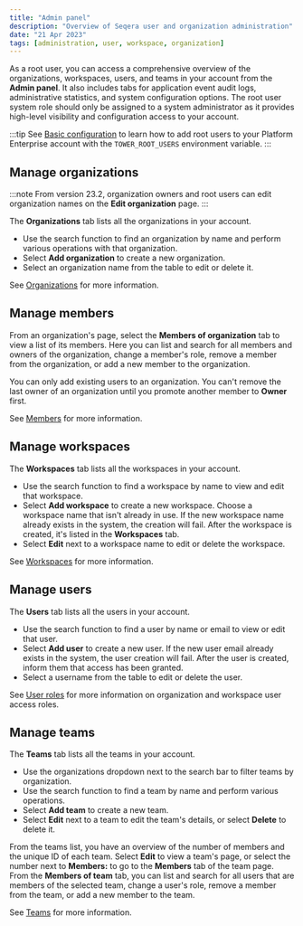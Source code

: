 ```yaml
---
title: "Admin panel"
description: "Overview of Seqera user and organization administration"
date: "21 Apr 2023"
tags: [administration, user, workspace, organization]
---
```


As a root user, you can access a comprehensive overview of the organizations, workspaces, users, and teams in your account from the **Admin panel**. It also includes tabs for application event audit logs, administrative statistics, and system configuration options. The root user system role should only be assigned to a system administrator as it provides high-level visibility and configuration access to your account.

:::tip
See [Basic configuration](../enterprise/configuration/overview#basic-configuration) to learn how to add root users to your Platform Enterprise account with the `TOWER_ROOT_USERS` environment variable.
:::

## Manage organizations

:::note
From version 23.2, organization owners and root users can edit organization names on the **Edit organization** page.
:::

The **Organizations** tab lists all the organizations in your account.

- Use the search function to find an organization by name and perform various operations with that organization.
- Select **Add organization** to create a new organization.
- Select an organization name from the table to edit or delete it.

See [Organizations](../orgs-and-teams/organizations) for more information. 

## Manage members

From an organization's page, select the **Members of organization** tab to view a list of its members. Here you can list and search for all members and owners of the organization, change a member's role, remove a member from the organization, or add a new member to the organization.

You can only add existing users to an organization. You can't remove the last owner of an organization until you promote another member to **Owner** first.

See [Members](../orgs-and-teams/organizations#members) for more information. 

## Manage workspaces

The **Workspaces** tab lists all the workspaces in your account. 

- Use the search function to find a workspace by name to view and edit that workspace.
- Select **Add workspace** to create a new workspace. Choose a workspace name that isn't already in use. If the new workspace name already exists in the system, the creation will fail. After the workspace is created, it's listed in the **Workspaces** tab.
- Select **Edit** next to a workspace name to edit or delete the workspace.

See [Workspaces](../orgs-and-teams/workspace-management) for more information.

## Manage users

The **Users** tab lists all the users in your account.

- Use the search function to find a user by name or email to view or edit that user.
- Select **Add user** to create a new user. If the new user email already exists in the system, the user creation will fail. After the user is created, inform them that access has been granted.
- Select a username from the table to edit or delete the user.

See [User roles](../orgs-and-teams/roles) for more information on organization and workspace user access roles. 

## Manage teams

The **Teams** tab lists all the teams in your account.

- Use the organizations dropdown next to the search bar to filter teams by organization.
- Use the search function to find a team by name and perform various operations.
- Select **Add team** to create a new team.
- Select **Edit** next to a team to edit the team's details, or select **Delete** to delete it.

From the teams list, you have an overview of the number of members and the unique ID of each team. Select **Edit** to view a team's page, or select the number next to **Members:** to go to the **Members** tab of the team page. From the **Members of team** tab, you can list and search for all users that are members of the selected team, change a user's role, remove a member from the team, or add a new member to the team.

See [Teams](../orgs-and-teams/organizations#teams) for more information. 